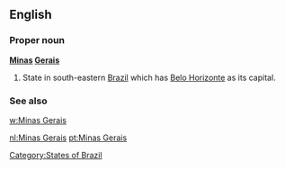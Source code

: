 ==English==

===Proper noun===
'''[[Minas]] [[Gerais]]'''

# State in south-eastern [[Brazil]] which has [[Belo Horizonte]] as its capital.

===See also===
[[w:Minas Gerais]]

[[Category:States of Brazil]]

[[nl:Minas Gerais]]
[[pt:Minas Gerais]]